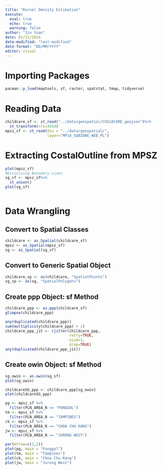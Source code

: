 ```yaml
---
title: "Kernel Density Estimation"
execute: 
  eval: true
  echo: true
  warning: false
author: "Jin Yuan"
date: 01/22/2024
date-modified: "last-modified"
date-format: "DD/MM/YYYY"
editor: visual
---
```


# Importing Packages
```r
pacman::p_load(maptools, sf, raster, spatstat, tmap, tidyverse)
```

# Reading Data
```r
childcare_sf <- st_read("../data/geospatial/CHILDCARE.geojson")%>%
  st_transform(crs=3414)
mpsz_sf <- st_read(dsn = "../data/geospatial/",
                   layer="MP14_SUBZONE_WEB_PL")
```
# Extracting CostalOutline from MPSZ
```r
plot(mpsz_sf)
#Dissolving Boundary Lines
sg_sf <- mpsz_sf%>%
  st_union()
plot(sg_sf)
```

```r
```

# Data Wrangling
::: callout-note
## Convert to Spatial Classes
```r
childcare <- as_Spatial(childcare_sf)
mpsz <- as_Spatial(mpsz_sf)
sg <- as_Spatial(sg_sf)
```
:::

::: callout-note
## Convert to Generic Spatial Object
```r
childcare_sp <- as(childcare, "SpatialPoints")
sg_sp <- as(sg, "SpatialPolygons")
```
:::
## Create **ppp** Object: sf Method
```r
childcare_ppp <- as.ppp(childcare_sf)
glimpse(childcare_ppp)
```

```r
any(duplicated(childcare_ppp))
sum(multiplicity(childcare_ppp) > 1)
childcare_ppp_jit <- rjitter(childcare_ppp, 
                             retry=TRUE, 
                             nsim=1, 
                             drop=TRUE)
any(duplicated(childcare_ppp_jit))
```
## Create **owin** Object: sf Method
```r
sg_owin <- as.owin(sg_sf)
plot(sg_owin)
```

```r
childcareSG_ppp <- childcare_ppp[sg_owin]
plot(childcareSG_ppp)
```

```r
pg <- mpsz_sf %>%
  filter(PLN_AREA_N == "PUNGGOL")
tm <- mpsz_sf %>%
  filter(PLN_AREA_N == "TAMPINES")
ck <- mpsz_sf %>%
  filter(PLN_AREA_N == "CHOA CHU KANG")
jw <- mpsz_sf %>%
  filter(PLN_AREA_N == "JURONG WEST")
```

```r
par(mfrow=c(2,2))
plot(pg, main = "Punggol")
plot(tm, main = "Tampines")
plot(ck, main = "Choa Chu Kang")
plot(jw, main = "Jurong West")
```